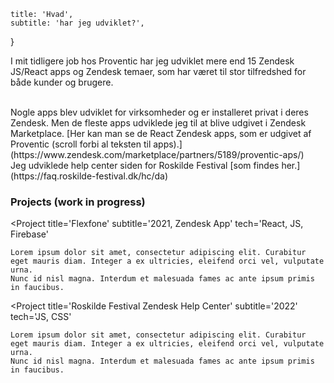     title: 'Hvad',
    subtitle: 'har jeg udviklet?',
}

I mit tidligere job hos Proventic har jeg udviklet mere end 15 Zendesk JS/React apps og Zendesk temaer,
som har været til stor tilfredshed for både kunder og brugere.

<br />
Nogle apps blev udviklet for virksomheder og er installeret privat i deres Zendesk.
Men de fleste apps udviklede jeg til at blive udgivet i Zendesk Marketplace.
[Her kan man se de React Zendesk apps, som er udgivet af Proventic
(scroll forbi al teksten til apps).](https://www.zendesk.com/marketplace/partners/5189/proventic-aps/)

<br />
Jeg udviklede help center siden for Roskilde Festival [som findes her.](https://faq.roskilde-festival.dk/hc/da)

<br />

### Projects (work in progress)
<Project
    title='Flexfone'
    subtitle='2021, Zendesk App'
    tech='React, JS, Firebase'
>
    Lorem ipsum dolor sit amet, consectetur adipiscing elit. Curabitur eget mauris diam. Integer a ex ultricies, eleifend orci vel, vulputate urna.
    Nunc id nisl magna. Interdum et malesuada fames ac ante ipsum primis in faucibus.
</Project>

<Project
    title='Roskilde Festival Zendesk Help Center'
    subtitle='2022'
    tech='JS, CSS'
>
    Lorem ipsum dolor sit amet, consectetur adipiscing elit. Curabitur eget mauris diam. Integer a ex ultricies, eleifend orci vel, vulputate urna.
    Nunc id nisl magna. Interdum et malesuada fames ac ante ipsum primis in faucibus.
</Project>
